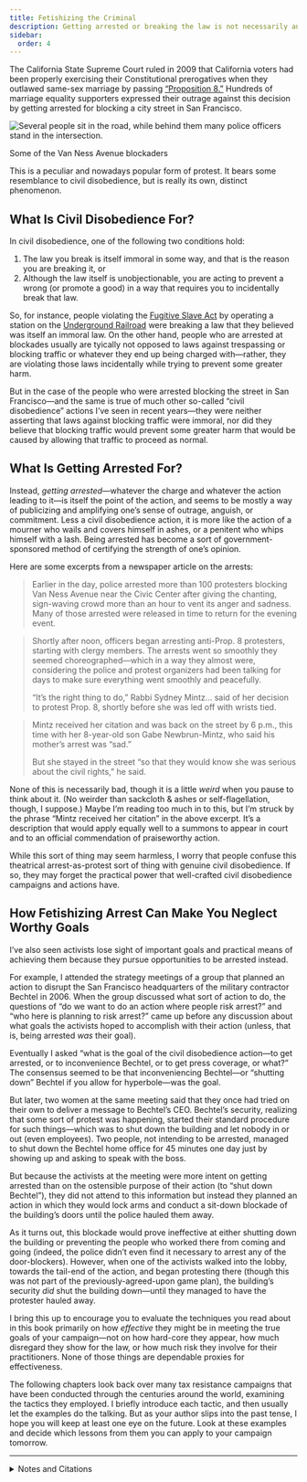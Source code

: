 ```yaml
---
title: Fetishizing the Criminal
description: Getting arrested or breaking the law is not necessarily any more effective, even if it seems superficially more hardcore.
sidebar:
  order: 4
---
```

The California State Supreme Court ruled in 2009 that California voters had been properly exercising their Constitutional prerogatives when they outlawed same-sex marriage by passing [“Proposition 8.”](https://en.wikipedia.org/wiki/2008_California_Proposition_8)
Hundreds of marriage equality supporters expressed their outrage against this decision by getting arrested for blocking a city street in San Francisco.

![Several people sit in the road, while behind them many police officers stand in the intersection.](../../../assets/van-ness-blockade.jpg)
<figcaption>Some of the Van Ness Avenue blockaders</figcaption>

This is a peculiar and nowadays popular form of protest.
It bears some resemblance to civil disobedience, but is really its own, distinct phenomenon.

## What Is Civil Disobedience For?

In civil disobedience, one of the following two conditions hold:

1. The law you break is itself immoral in some way, and that is the reason you are breaking it, or
1. Although the law itself is unobjectionable, you are acting to prevent a wrong (or promote a good) in a way that requires you to incidentally break that law.

So, for instance, people violating the [Fugitive Slave Act](https://en.wikipedia.org/wiki/Fugitive_Slave_Act_of_1850) by operating a station on the [Underground Railroad](https://en.wikipedia.org/wiki/Underground_Railroad) were breaking a law that they believed was itself an immoral law.
On the other hand, people who are arrested at blockades usually are tyically not opposed to laws against trespassing or blocking traffic or whatever they end up being charged with—rather, they are violating those laws incidentally while trying to prevent some greater harm.

But in the case of the people who were arrested blocking the street in San Francisco—and the same is true of much other so-called “civil disobedience” actions I’ve seen in recent years—they were neither asserting that laws against blocking traffic were immoral, nor did they believe that blocking traffic would prevent some greater harm that would be caused by allowing that traffic to proceed as normal.

## What Is Getting Arrested For?

Instead, <em>getting arrested</em>—whatever the charge and whatever the action leading to it—is itself the point of the action, and seems to be mostly a way of publicizing and amplifying one’s sense of outrage, anguish, or commitment.
Less a civil disobedience action, it is more like the action of a mourner who wails and covers himself in ashes, or a penitent who whips himself with a lash.
Being arrested has become a sort of government-sponsored method of certifying the strength of one’s opinion.

Here are some excerpts from a newspaper article on the arrests:

> Earlier in the day, police arrested more than 100 protesters blocking Van Ness Avenue near the Civic Center after giving the chanting, sign-waving crowd more than an hour to vent its anger and sadness.
> Many of those arrested were released in time to return for the evening event.

> Shortly after noon, officers began arresting anti-Prop. 8 protesters, starting with clergy members.
> The arrests went so smoothly they seemed choreographed—which in a way they almost were, considering the police and protest organizers had been talking for days to make sure everything went smoothly and peacefully.
>
> “It’s the right thing to do,” Rabbi Sydney Mintz… said of her decision to protest Prop. 8, shortly before she was led off with wrists tied.

> Mintz received her citation and was back on the street by 6 p.m., this time with her 8-year-old son Gabe Newbrun-Mintz, who said his mother’s arrest was “sad.”
>
> But she stayed in the street “so that they would know she was serious about the civil rights,” he said.

None of this is necessarily bad, though it is a little <em>weird</em> when you pause to think about it.
(No weirder than sackcloth & ashes or self-flagellation, though, I suppose.)
Maybe I’m reading too much in to this, but I’m struck by the phrase “Mintz received her citation” in the above excerpt.
It’s a description that would apply equally well to a summons to appear in court and to an official commendation of praiseworthy action.

While this sort of thing may seem harmless, I worry that people confuse this theatrical arrest-as-protest sort of thing with genuine civil disobedience.
If so, they may forget the practical power that well-crafted civil disobedience campaigns and actions have.

## How Fetishizing Arrest Can Make You Neglect Worthy Goals

I’ve also seen activists lose sight of important goals and practical means of achieving them because they pursue opportunities to be arrested instead.

For example, I attended the strategy meetings of a group that planned an action to disrupt the San Francisco headquarters of the military contractor Bechtel in 2006.
When the group discussed what sort of action to do, the questions of “do we want to do an action where people risk arrest?” and “who here is planning to risk arrest?” came up before any discussion about what goals the activists hoped to accomplish with their action (unless, that is, being arrested <em>was</em> their goal).

Eventually I asked “what is the goal of the civil disobedience action—to get arrested, or to inconvenience Bechtel, or to get press coverage, or what?”
The consensus seemed to be that inconveniencing Bechtel—or “shutting down” Bechtel if you allow for hyperbole—was the goal.

But later, two women at the same meeting said that they once had tried on their own to deliver a message to Bechtel’s CEO.
Bechtel’s security, realizing that some sort of protest was happening, started their standard procedure for such things—which was to shut down the building and let nobody in or out (even employees).
Two people, not intending to be arrested, managed to shut down the Bechtel home office for 45 minutes one day just by showing up and asking to speak with the boss.

But because the activists at the meeting were more intent on getting arrested than on the ostensible purpose of their action (to “shut down Bechtel”), they did not attend to this information but instead they planned an action in which they would lock arms and conduct a sit-down blockade of the building’s doors until the police hauled them away.

As it turns out, this blockade would prove ineffective at either shutting down the building or preventing the people who worked there from coming and going (indeed, the police didn’t even find it necessary to arrest any of the door-blockers).
However, when one of the activists walked into the lobby, towards the tail-end of the action, and began protesting there (though this was not part of the previously-agreed-upon game plan), the building’s security <em>did</em> shut the building down—until they managed to have the protester hauled away.

I bring this up to encourage you to evaluate the techniques you read about in this book primarily on how <em>effective</em> they might be in meeting the true goals of your campaign—not on how hard-core they appear, how much disregard they show for the law, or how much risk they involve for their practitioners.
None of those things are dependable proxies for effectiveness.

The following chapters look back over many tax resistance campaigns that have been conducted through the centuries around the world, examining the tactics they employed.
I briefly introduce each tactic, and then usually let the examples do the talking.
But as your author slips into the past tense, I hope you will keep at least one eye on the future.
Look at these examples and decide which lessons from them you can apply to your campaign tomorrow.

<hr />

<details>
<summary>Notes and Citations</summary>

* Coté, J., May, M., Stannard, M.B., and Fagan, K. [“Same-sex marriage protestors stop traffic”](https://www.sfgate.com/bayarea/article/Same-sex-marriage-protestors-stop-traffic-3231579.php) <i>San Francisco Chronicle</i> 27 May 2009

</details>
